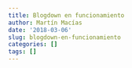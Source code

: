 ```yaml
---
title: Blogdown en funcionamiento
author: Martín Macías
date: '2018-03-06'
slug: blogdown-en-funcionamiento
categories: []
tags: []
---
```


